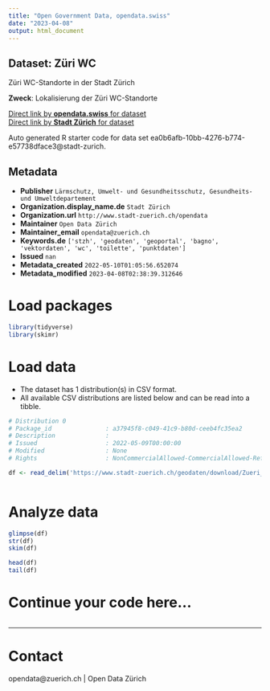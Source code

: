```yaml
---
title: "Open Government Data, opendata.swiss"
date: "2023-04-08"
output: html_document
---
```


## Dataset: Züri WC

Züri WC-Standorte in der Stadt Zürich

**Zweck**: Lokalisierung der Züri WC-Standorte

[Direct link by **opendata.swiss** for dataset](https://opendata.swiss/de/dataset/zuri-wc)<br>
[Direct link by **Stadt Zürich** for dataset](https://data.stadt-zuerich.ch/dataset/geo_zueri_wc)

Auto generated R starter code for data set ea0b6afb-10bb-4276-b774-e57738dface3@stadt-zurich.

## Metadata

- **Publisher** `Lärmschutz, Umwelt- und Gesundheitsschutz, Gesundheits- und Umweltdepartement`
- **Organization.display_name.de** `Stadt Zürich`
- **Organization.url** `http://www.stadt-zuerich.ch/opendata`
- **Maintainer** `Open Data Zürich`
- **Maintainer_email** `opendata@zuerich.ch`
- **Keywords.de** `['stzh', 'geodaten', 'geoportal', 'bagno', 'vektordaten', 'wc', 'toilette', 'punktdaten']`
- **Issued** `nan`
- **Metadata_created** `2022-05-10T01:05:56.652074`
- **Metadata_modified** `2023-04-08T02:38:39.312646`


# Load packages

```r

library(tidyverse)
library(skimr)

```

# Load data

-   The dataset has 1 distribution(s) in CSV format.
-   All available CSV distributions are listed below and can be read into a tibble.

```r

# Distribution 0
# Package_id               : a37945f8-c049-41c9-b80d-ceeb4fc35ea2
# Description              : 
# Issued                   : 2022-05-09T00:00:00
# Modified                 : None
# Rights                   : NonCommercialAllowed-CommercialAllowed-ReferenceNotRequired

df <- read_delim('https://www.stadt-zuerich.ch/geodaten/download/Zueri_WC?format=10008')



```

# Analyze data

```r

glimpse(df)
str(df)
skim(df)

head(df)
tail(df)

```

# Continue your code here...

```r

```

------------------------------------------------------------------------

# Contact

opendata@zuerich.ch | Open Data Zürich
